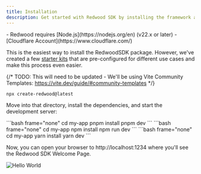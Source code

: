 ```yaml
---
title: Installation
description: Get started with Redwood SDK by installing the framework and creating your first application.
---
```



<Aside type="note" title="Prerequisites">
- Redwood requires [Node.js](https://nodejs.org/en) (v22.x or later)
- [Cloudflare Account](https://www.cloudflare.com/)
</Aside>

This is the easiest way to install the RedwoodSDK package. However, we've created a few [starter kits](/reference/starters/minimal) that are pre-configured for different use cases and make this process even easier.

{/* TODO: This will need to be updated - We'll be using Vite Community Templates: https://vite.dev/guide/#community-templates */}
```bash frame="none"
npx create-redwood@latest
```

Move into that directory, install the dependencies, and start the development server:

<Tabs>
  <TabItem label="pnpm">
    ```bash frame="none"
    cd my-app
    pnpm install
    pnpm dev
    ```
  </TabItem>
  <TabItem label="npm">
    ```bash frame="none"
    cd my-app
    npm install
    npm run dev
    ```
  </TabItem>
  <TabItem label="yarn">
    ```bash frame="none"
    cd my-app
    yarn install
    yarn dev
    ```
  </TabItem>
</Tabs>

Now, you can open your browser to http://localhost:1234 where you'll see the Redwood SDK Welcome Page.

![Hello World](./images/hello-world.png)

